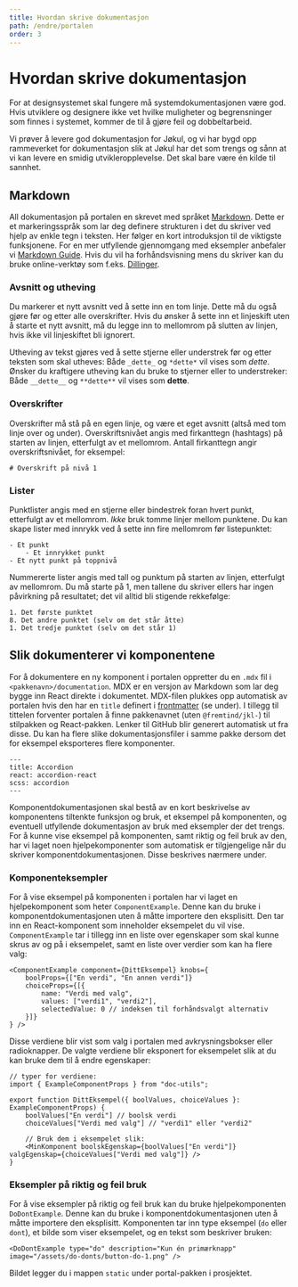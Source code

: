 ```yaml
---
title: Hvordan skrive dokumentasjon
path: /endre/portalen
order: 3
---
```


# Hvordan skrive dokumentasjon

For at designsystemet skal fungere må systemdokumentasjonen være god. Hvis utviklere og designere ikke vet hvilke muligheter og begrensninger som finnes i systemet, kommer de til å gjøre feil og dobbeltarbeid.

Vi prøver å levere god dokumentasjon for Jøkul, og vi har bygd opp rammeverket for dokumentasjon slik at Jøkul har det som trengs og sånn at vi kan levere en smidig utvikleropplevelse. Det skal bare være én kilde til sannhet.

## Markdown

All dokumentasjon på portalen en skrevet med språket [Markdown](https://daringfireball.net/projects/markdown/). Dette er et markeringsspråk som lar deg definere strukturen i det du skriver ved hjelp av enkle tegn i teksten. Her følger en kort introduksjon til de viktigste funksjonene. For en mer utfyllende gjennomgang med eksempler anbefaler vi [Markdown Guide](https://www.markdownguide.org/basic-syntax/). Hvis du vil ha forhåndsvisning mens du skriver kan du bruke online-verktøy som f.eks. [Dillinger](https://dillinger.io/).

### Avsnitt og utheving

Du markerer et nytt avsnitt ved å sette inn en tom linje. Dette må du også gjøre før og etter alle overskrifter. Hvis du ønsker å sette inn et linjeskift uten å starte et nytt avsnitt, må du legge inn to mellomrom på slutten av linjen, hvis ikke vil linjeskiftet bli ignorert.

Utheving av tekst gjøres ved å sette stjerne eller understrek før og etter teksten som skal utheves: Både `_dette_` og `*dette*` vil vises som _dette_. Ønsker du kraftigere utheving kan du bruke to stjerner eller to understreker: Både `__dette__` og `**dette**` vil vises som **dette**.

### Overskrifter

Overskrifter må stå på en egen linje, og være et eget avsnitt (altså med tom linje over og under). Overskriftsnivået angis med firkanttegn (hashtags) på starten av linjen, etterfulgt av et mellomrom. Antall firkanttegn angir overskriftsnivået, for eksempel:

`# Overskrift på nivå 1`

### Lister

Punktlister angis med en stjerne eller bindestrek foran hvert punkt, etterfulgt av et mellomrom. _Ikke_ bruk tomme linjer mellom punktene. Du kan skape lister med innrykk ved å sette inn fire mellomrom før listepunktet:

```
- Et punkt
    - Et innrykket punkt
- Et nytt punkt på toppnivå
```

Nummererte lister angis med tall og punktum på starten av linjen, etterfulgt av mellomrom. Du må starte på 1, men tallene du skriver ellers har ingen påvirkning på resultatet; det vil alltid bli stigende rekkefølge:

```
1. Det første punktet
8. Det andre punktet (selv om det står åtte)
1. Det tredje punktet (selv om det står 1)
```

## Slik dokumenterer vi komponentene

For å dokumentere en ny komponent i portalen oppretter du en `.mdx` fil i `<pakkenavn>/documentation`. MDX er en versjon av Markdown som lar deg bygge inn React direkte i dokumentet. MDX-filen plukkes opp automatisk av portalen hvis den har en `title` definert i [frontmatter](https://www.gatsbyjs.org/docs/adding-markdown-pages/#frontmatter-for-metadata-in-markdown-files) (se under). I tillegg til tittelen forventer portalen å finne pakkenavnet (uten `@fremtind/jkl-`) til stilpakken og React-pakken. Lenker til GitHub blir generert automatisk ut fra disse. Du kan ha flere slike dokumentasjonsfiler i samme pakke dersom det for eksempel eksporteres flere komponenter.

```mdx
---
title: Accordion
react: accordion-react
scss: accordion
---
```

Komponentdokumentasjonen skal bestå av en kort beskrivelse av komponentens tiltenkte funksjon og bruk, et eksempel på komponenten, og eventuell utfyllende dokumentasjon av bruk med eksempler der det trengs. For å kunne vise eksempel på komponenten, samt riktig og feil bruk av den, har vi laget noen hjelpekomponenter som automatisk er tilgjengelige når du skriver komponentdokumentasjonen. Disse beskrives nærmere under.

### Komponenteksempler

For å vise eksempel på komponenten i portalen har vi laget en hjelpekomponent som heter `ComponentExample`. Denne kan du bruke i komponentdokumentasjonen uten å måtte importere den eksplisitt. Den tar inn en React-komponent som inneholder eksempelet du vil vise. `ComponentExample` tar i tillegg inn en liste over egenskaper som skal kunne skrus av og på i eksempelet, samt en liste over verdier som kan ha flere valg:

```mdx
<ComponentExample component={DittEksempel} knobs={
    boolProps={["En verdi", "En annen verdi"]}
    choiceProps={[{
        name: "Verdi med valg",
        values: ["verdi1", "verdi2"],
        selectedValue: 0 // indeksen til forhåndsvalgt alternativ
    }]}
} />
```

Disse verdiene blir vist som valg i portalen med avkrysningsbokser eller radioknapper. De valgte verdiene blir eksponert for eksempelet slik at du kan bruke dem til å endre egenskaper:

```tsx
// typer for verdiene:
import { ExampleComponentProps } from "doc-utils";

export function DittEksempel({ boolValues, choiceValues }: ExampleComponentProps) {
    boolValues["En verdi"] // boolsk verdi
    choiceValues["Verdi med valg"] // "verdi1" eller "verdi2"

    // Bruk dem i eksempelet slik:
    <MinKomponent boolskEgenskap={boolValues["En verdi"]} valgEgenskap={choiceValues["Verdi med valg"]} />
}
```

### Eksempler på riktig og feil bruk

For å vise eksempler på riktig og feil bruk kan du bruke hjelpekomponenten `DoDontExample`. Denne kan du bruke i komponentdokumentasjonen uten å måtte importere den eksplisitt. Komponenten tar inn type eksempel (`do` eller `dont`), et bilde som viser eksempelet, og en tekst som beskriver bruken:

```tsx
<DoDontExample type="do" description="Kun én primærknapp" image="/assets/do-donts/button-do-1.png" />
```

Bildet legger du i mappen `static` under portal-pakken i prosjektet.
